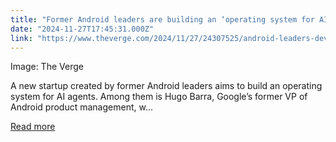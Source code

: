 ```yaml
---
title: "Former Android leaders are building an ‘operating system for AI agents’"
date: "2024-11-27T17:45:31.000Z"
link: "https://www.theverge.com/2024/11/27/24307525/android-leaders-dev-agents-ai-agent-operating-system-startup"
---
```


Image: The Verge
    

  
A new startup created by former Android leaders aims to build an operating system for AI agents. Among them is Hugo Barra, Google’s former VP of Android product management, w...

[Read more](https://www.theverge.com/2024/11/27/24307525/android-leaders-dev-agents-ai-agent-operating-system-startup)
